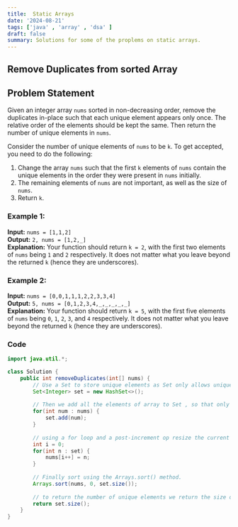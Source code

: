 ```yaml
---
title:  Static Arrays
date: '2024-08-21'
tags: ['java' , 'array' , 'dsa' ]
draft: false
summary: Solutions for some of the proplems on static arrays.
---
```



##  Remove Duplicates from sorted Array

## Problem Statement

Given an integer array `nums` sorted in non-decreasing order, remove the duplicates in-place such that each unique element appears only once. The relative order of the elements should be kept the same. Then return the number of unique elements in `nums`.

Consider the number of unique elements of `nums` to be `k`. To get accepted, you need to do the following:

1. Change the array `nums` such that the first `k` elements of `nums` contain the unique elements in the order they were present in `nums` initially.
2. The remaining elements of `nums` are not important, as well as the size of `nums`.
3. Return `k`.

### Example 1:

**Input:** `nums = [1,1,2]`  
**Output:** `2, nums = [1,2,_]`  
**Explanation:** Your function should return `k = 2`, with the first two elements of `nums` being `1` and `2` respectively. It does not matter what you leave beyond the returned `k` (hence they are underscores).

### Example 2:

**Input:** `nums = [0,0,1,1,1,2,2,3,3,4]`  
**Output:** `5, nums = [0,1,2,3,4,_,_,_,_,_]`  
**Explanation:** Your function should return `k = 5`, with the first five elements of `nums` being `0`, `1`, `2`, `3`, and `4` respectively. It does not matter what you leave beyond the returned `k` (hence they are underscores).
 

### Code

```java
import java.util.*;

class Solution {
    public int removeDuplicates(int[] nums) {
        // Use a Set to store unique elements as Set only allows unique values, That was my first thought on this problem
        Set<Integer> set = new HashSet<>();
        
        // Then we add all the elements of array to Set , so that only unique elements remain
        for(int num : nums) {
            set.add(num);
        }
        
        // using a for loop and a post-increment op resize the current nums array with the size of elements in set and copy elements back to array
        int i = 0;
        for(int n : set) {
            nums[i++] = n;
        }
        
        // Finally sort using the Arrays.sort() method. 
        Arrays.sort(nums, 0, set.size());
        
        // to return the number of unique elements we return the size of the set
        return set.size();
    }
}
